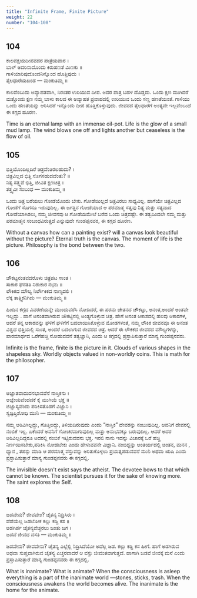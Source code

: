```yaml
---
title: "Infinite Frame, Finite Picture"
weight: 22
number: "104-108"
---
```


## 104

ಕಾಲವಕ್ಷಯದೀಪವದರ ಪಾತ್ರೆಯಪಾರ ।  
ಬಾಳ್ ಅದರಿನಾದೊಂದು ಕಿರುಹಣತೆ ಮಿಣಕು ॥  
ಗಾಳಿಯಾರಿಪುದೊಂದನಿನ್ನೊಂದ ಹೊತ್ತಿಪುದು ।  
ತೈಲಧಾರೆಯಖಂಡ — ಮಂಕುತಿಮ್ಮ ॥

ಕಾಲವೆಂಬುದು ಅವ್ಯಾಹತವಾಗಿ, ನಿರಂತರ ಉರಿಯುವ ದೀಪ. ಅದರ ಪಾತ್ರ ಬಹಳ ದೊಡ್ಡದು. ಒಂದು ಕ್ಷಣ ಮುಗಿದರೆ ಮತ್ತೊಂದು ಕ್ಷಣ ನಮ್ಮ ಬಾಳು ಕಾಲದ ಈ ಅವ್ಯಾಹತ ಪ್ರವಾಹದಲ್ಲಿ ಉರಿಯುವ ಒಂದು ಸಣ್ಣ ಹಣತೆಯಂತೆ. ಗಾಳಿಯು ಒಂದು ಹಣತೆಯನ್ನು ಆರಿಸಿದರೆ ಇನ್ನೊಂದು ದೀಪ ಹೊತ್ತಿಕೊಳ್ಳುವುದು. ಜೀವನದ ತೈಲಧಾರೆಗೆ ಅಂತ್ಯವೇ ಇಲ್ಲವೆಂಬುದೆ ಈ ಕಗ್ಗದ ಹೂರಣ.

Time is an eternal lamp with an immense oil-pot. Life is the glow of a small mud lamp. The wind blows one off and lights another but ceaseless is the flow of oil.

## 105

ಭಿತ್ತಿಯೊಂದಿಲ್ಲದಿರೆ ಚಿತ್ರವೆಂತಿರಲಹುದು? ।  
ಚಿತ್ರವಿಲ್ಲದ ಭಿತ್ತಿ ಸೊಗಸಹುದದೆಂತು? ॥  
ನಿತ್ಯ ಸತ್ತ್ವವೆ ಭಿತ್ತಿ, ಜೀವಿತ ಕ್ಷಣಚಿತ್ರ ।  
ತತ್ತ್ವವೀ ಸಂಬಂಧ — ಮಂಕುತಿಮ್ಮ ॥

ಒಂದು ಚಿತ್ರ ಬರೆಯಲು ಗೋಡೆಯೊಂದು ಬೇಕು. ಗೋಡೆಯಿಲ್ಲದೆ ಚಿತ್ರವಿರಲು ಸಾಧ್ಯವಿಲ್ಲ. ಹಾಗೆಯೇ ಚಿತ್ರವಿಲ್ಲದ ಗೋಡೆಗೆ ಸೊಗಸೂ ಇರುವುದಿಲ್ಲ. ಈ ಜಗತ್ತಿನ ಗೋಡೆಯಾದ ಆ ಪರಮಾತ್ಮ ಸತ್ವವು ನಿತ್ಯ ಮತ್ತು ಸತ್ಯವಾದ ಗೋಡೆಯಾಗಿರಲು, ನಮ್ಮ ಜೀವನವು ಆ ಗೋಡೆಯಮೇಲೆ ಬರೆದ ಒಂದು ಚಿತ್ರವಷ್ಟೇ. ಈ ತತ್ವದಿಂದಲೇ ನಮ್ಮ ಮತ್ತು ಪರಮಾತ್ಮನ ಸಂಬಂಧವಿರುತ್ತದೆ ಎನ್ನುವುದೇ ಗುಂಡಪ್ಪನವರ, ಈ ಕಗ್ಗದ ಹೂರಣ.

Without a canvas how can a painting exist? will a canvas look beautiful without the picture? Eternal truth is the canvas. The moment of life is the picture. Philosophy is the bond between the two.

## 106

ಚೌಕಟ್ಟನಂತವದರೊಳು ಚಿತ್ರಪಟ ಸಾಂತ ।  
ಸಾಕಾರ ಘನತತಿ ನಿರಾಕಾರ ನಭದಿ ॥  
ಲೌಕಿಕದ ಮೌಲ್ಯ ನಿರ್ಲೌಕಿಕದ ನಾಣ್ಯದಲಿ ।  
ಲೆಕ್ಕ ತಾತ್ತ್ವಿಕನಿಗಿದು — ಮಂಕುತಿಮ್ಮ ॥

ಹಿಂದಿನ ಕಗ್ಗದ ವಿವರಣೆಯನ್ನೇ ಮುಂದುವರೆಸಿ ನೋಡಿದರೆ, ಈ ಪರಮ ಚೇತನದ ಚೌಕಟ್ಟು, ಅನಂತ,ಅಂದರೆ ಅಂತವೇ ಇಲ್ಲದ್ದು . ಹಾಗೆ ಅನಂತವಾಗಿರುವ ಚೌಕಟ್ಟಿನಲ್ಲಿ ಅಂತ್ಯಗೊಳ್ಳುವ ಚಿತ್ರ. ಹೇಗೆ ಅನಂತ ಆಕಾಶದಲ್ಲಿ ಹಲವು ಆಕಾರಗಳ, ಆದರೆ ತನ್ನ ಆಕಾರವನ್ನು ಘಳಿಗೆ ಘಳಿಗೆಗೆ ಬದಲಾಯಿಸಿಕೊಳ್ಳುವ ಮೋಡಗಳಂತೆ, ನಮ್ಮ ಲೌಕಿಕ ಜೀವನವೂ ಈ ಅನಂತ ವಿಶ್ವದ ಭಿತ್ತಿಯಲ್ಲಿ ಸಾಂತ, ಅಂದರೆ ಬದಲಾಗುವ ಜೀವನದ ಚಿತ್ರ. ಆದರೆ ಈ ಲೌಕಿಕದ ಜೀವನದ ಮೌಲ್ಯಗಳನ್ನು, ಪಾರಮಾರ್ಥದ ಒರೆಗೆಹಚ್ಚಿ ನೋಡುವವನೆ ತತ್ವಜ್ಞಾನಿ, ಎಂದು ಆ ಕಗ್ಗದಲ್ಲಿ ಪ್ರಸ್ತಾಪಿಸುತ್ತಾರೆ ಮಾನ್ಯ ಗುಂಡಪ್ಪನವರು.

Infinite is the frame, finite is the picture in it. Clouds of various shapes in the shapeless sky. Worldly objects valued in non-worldly coins. This is math for the philosopher.

## 107

ಅಜ್ಞಾತವಾದುದನಭಾವವೆನೆ ನಾಸ್ತಿಕನು ।  
ಅಜ್ಞೇಯವೆಂದದಕೆ ಕೈ ಮುಗಿಯೆ ಭಕ್ತ ॥  
ಜಿಜ್ಞಾಸ್ಯವೆಂದು ಪರಿಕಿಸತೊಡಗೆ ವಿಜ್ಞಾನಿ ।  
ಸ್ವಜ್ಞಪ್ತಿಶೋಧಿ ಮುನಿ — ಮಂಕುತಿಮ್ಮ ॥

ನಮ್ಮ ಅರಿವಿಗಿಲ್ಲದ್ದು, ಗೊತ್ತಿಲದ್ದು, ತಿಳಿಯದಿರುವುದು ಎಂದು “ನಾಸ್ತಿಕ” ದೇವರನ್ನು ನಂಬುವುದಿಲ್ಲ. ಅವನಿಗೆ ದೇವರಲ್ಲಿ ನಂಬಿಕೆ ಇಲ್ಲ. ಏಕೆಂದರೆ ಅವನಿಗೆ ಗೋಚರವಾಗುವುದಿಲ್ಲ ಮತ್ತು ಅನುಭವಕ್ಕೂ ಬರುವುದಿಲ್ಲ. ಆದರೆ ಅದರ ಅರಿವಿಲ್ಲದಿದ್ದರೂ ಅದರಲ್ಲಿ ನಂಬಿಕೆ ಇಟ್ಟಿರುವವನು ಭಕ್ತ. ಇರಲಿ ನಾನು ಇದನ್ನು ವಿಚಾರಕ್ಕೆ ಒರೆ ಹಚ್ಚಿ ನಿರ್ಣಯಿಸಬೇಕು,ಪರಿಕಿಸಿ ನೋಡಬೇಕು ಎಂದು ಹೇಳುವವನೇ ವಿಜ್ಞಾನಿ. ನಂಬಿದ್ದನ್ನು ಅಂತರ್ಯದಲ್ಲಿ ಚಿಂತನ, ಮನನ , ಧ್ಯಾನ , ತಪಸ್ಸು ಮಾಡಿ ಆ ಪರಮಾತ್ಮ ವಸ್ತುವನ್ನು ಅರಿತುಕೊಳ್ಳಲು ಪ್ರಯತ್ನಪಡುವವನೆ ಮುನಿ ಅಥವಾ ಋಷಿ ಎಂದು ಪ್ರಸ್ತಾಪಿಸುತ್ತಾರೆ ಮಾನ್ಯ ಗುಂಡಪ್ಪನವರು ಈ ಕಗ್ಗದಲ್ಲಿ.

The invisible doesn't exist says the atheist. The devotee bows to that which cannot be known. The scientist pursues it for the sake of knowing more. The saint explores the Self.

## 108

ಜಡವೇನು? ಜೀವವೇಂ? ಚೈತನ್ಯ ನಿದ್ರಿಸಿರು ।  
ವೆಡೆಯೆಲ್ಲ ಜಡಲೋಕ ಕಲ್ಲು ಕಡ್ಡಿ ಕಸ ॥  
ಅಡಗಿರ್ಪ ಚೈತನ್ಯವೆಚ್ಚರಲು ಜಂತು ಜಗ ।  
ಜಡವೆ ಜೀವದ ವಸತಿ — ಮಂಕುತಿಮ್ಮ ॥

ಜಡವೇನು? ಜೀವವೇನು? ಚೈತನ್ಯ ಎಲ್ಲೆಲ್ಲಿ ನಿದ್ರಿಸಿದೆಯೋ ಅದೆಲ್ಲ ಜಡ. ಕಲ್ಲು ಕಡ್ಡಿ ಕಸ ಹೀಗೆ. ಹಾಗೆ ಅಡಗಿರುವ ಅಥವಾ ಸುಪ್ತವಾಗಿರುವ ಚೈತನ್ಯ ಎಚ್ಚರವಾದರೆ ಆ ವಸ್ತು ಜೀವಂತವಾಗುತ್ತದೆ. ಹಾಗಾಗಿ ಜಡವೆ ಜೀವಕ್ಕೆ ಮನೆ ಎಂದು ಪ್ರಸ್ತಾಪಿಸುತ್ತಾರೆ ಮಾನ್ಯ ಗುಂಡಪ್ಪನವರು ಈ ಕಗ್ಗದಲ್ಲಿ.

What is inanimate? What is animate? When the consciousness is asleep everything is a part of the inanimate world —stones, sticks, trash. When the consciousness awakens the world becomes alive. The inanimate is the home for the animate.
